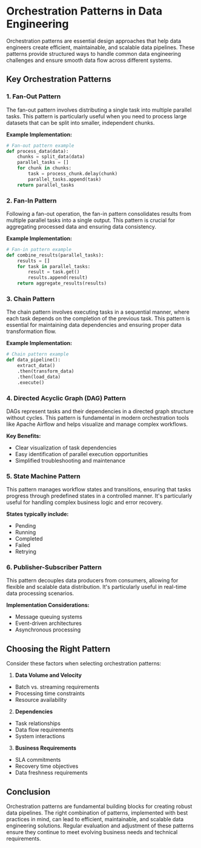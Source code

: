 # Orchestration Patterns in Data Engineering

Orchestration patterns are essential design approaches that help data engineers create efficient, maintainable, and scalable data pipelines. These patterns provide structured ways to handle common data engineering challenges and ensure smooth data flow across different systems.

## Key Orchestration Patterns

### 1. Fan-Out Pattern
The fan-out pattern involves distributing a single task into multiple parallel tasks. This pattern is particularly useful when you need to process large datasets that can be split into smaller, independent chunks.

**Example Implementation:**
```python
# Fan-out pattern example
def process_data(data):
    chunks = split_data(data)
    parallel_tasks = []
    for chunk in chunks:
        task = process_chunk.delay(chunk)
        parallel_tasks.append(task)
    return parallel_tasks
```

### 2. Fan-In Pattern
Following a fan-out operation, the fan-in pattern consolidates results from multiple parallel tasks into a single output. This pattern is crucial for aggregating processed data and ensuring data consistency.

**Example Implementation:**
```python
# Fan-in pattern example
def combine_results(parallel_tasks):
    results = []
    for task in parallel_tasks:
        result = task.get()
        results.append(result)
    return aggregate_results(results)
```

### 3. Chain Pattern
The chain pattern involves executing tasks in a sequential manner, where each task depends on the completion of the previous task. This pattern is essential for maintaining data dependencies and ensuring proper data transformation flow.

**Example Implementation:**
```python
# Chain pattern example
def data_pipeline():
    extract_data()
    .then(transform_data)
    .then(load_data)
    .execute()
```

### 4. Directed Acyclic Graph (DAG) Pattern
DAGs represent tasks and their dependencies in a directed graph structure without cycles. This pattern is fundamental in modern orchestration tools like Apache Airflow and helps visualize and manage complex workflows.

**Key Benefits:**
- Clear visualization of task dependencies
- Easy identification of parallel execution opportunities
- Simplified troubleshooting and maintenance

### 5. State Machine Pattern
This pattern manages workflow states and transitions, ensuring that tasks progress through predefined states in a controlled manner. It's particularly useful for handling complex business logic and error recovery.

**States typically include:**
- Pending
- Running
- Completed
- Failed
- Retrying

### 6. Publisher-Subscriber Pattern
This pattern decouples data producers from consumers, allowing for flexible and scalable data distribution. It's particularly useful in real-time data processing scenarios.

**Implementation Considerations:**
- Message queuing systems
- Event-driven architectures
- Asynchronous processing


## Choosing the Right Pattern

Consider these factors when selecting orchestration patterns:

1. **Data Volume and Velocity**
- Batch vs. streaming requirements
- Processing time constraints
- Resource availability

2. **Dependencies**
- Task relationships
- Data flow requirements
- System interactions

3. **Business Requirements**
- SLA commitments
- Recovery time objectives
- Data freshness requirements

## Conclusion

Orchestration patterns are fundamental building blocks for creating robust data pipelines. The right combination of patterns, implemented with best practices in mind, can lead to efficient, maintainable, and scalable data engineering solutions. Regular evaluation and adjustment of these patterns ensure they continue to meet evolving business needs and technical requirements.
